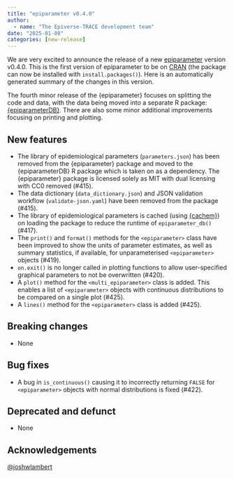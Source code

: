 ```yaml
---
title: "epiparameter v0.4.0"
author:
  - name: "The Epiverse-TRACE development team"
date: "2025-01-08"
categories: [new-release]
---
```


We are very excited to announce the release of a new [epiparameter](https://epiverse-trace.github.io/epiparameter) version v0.4.0. This is the first version of epiparameter to be on [CRAN](https://cran.r-project.org/package=epiparameter) (the package can now be installed with `install.packages()`).
Here is an automatically generated summary of the changes in this version.

The fourth minor release of the {epiparameter} focuses on splitting the code and data, with the data being moved into a separate R package: [{epiparameterDB}](https://CRAN.R-project.org/package=epiparameterDB). There are also some minor additional improvements focusing on printing and plotting.

## New features

* The library of epidemiological parameters (`parameters.json`) has been removed from the {epiparameter} package and moved to the {epiparameterDB} R package which is taken on as a dependency. The {epiparameter} package is licensed solely as MIT with dual licensing with CC0 removed (#415). 
* The data dictionary (`data_dictionary.json`) and JSON validation workflow (`validate-json.yaml`) have been removed from the package (#415).
* The library of epidemiological parameters is cached (using [{cachem}](https://CRAN.R-project.org/package=cachem)) on loading the package to reduce the runtime of `epiparameter_db()` (#417).
* The `print()` and `format()` methods for the `<epiparameter>` class have been improved to show the units of parameter estimates, as well as summary statistics, if available, for unparameterised `<epiparameter>` objects (#419).
* `on.exit()` is no longer called in plotting functions to allow user-specified graphical parameters to not be overwritten (#420).
* A `plot()` method for the `<multi_epiparameter>` class is added. This enables a list of `<epiparameter>` objects with continuous distributions to be compared on a single plot (#425).
* A `lines()` method for the `<epiparameter>` class is added (#425).

## Breaking changes

* None

## Bug fixes

* A bug in `is_continuous()` causing it to incorrectly returning `FALSE` for `<epiparameter>` objects with normal distributions is fixed (#422).

## Deprecated and defunct

* None


## Acknowledgements

[&#x0040;joshwlambert](https://github.com/joshwlambert)
